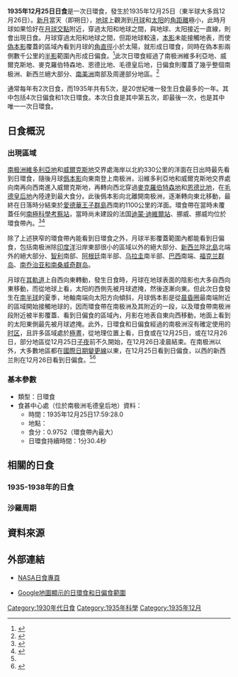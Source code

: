 {{noteTA
|1=zh-cn:南乔治亚和南桑威奇; zh-tw:南喬治亞與南三明治; zh-hk:南佐治亞與南桑威奇
}}
{{Infobox Solar eclipse
| Year        = 1935
| Month       = 12
| Day         = 25
| Type        = 日環食
| Image       = SE1935Dec25A.png
| Image size  = 200px
| Image intro = 1935年12月25日日環食路徑圖
  <!--   日食資料   -->
| Gamma       = -0.9228
| Mag         = 0.9752
| Saros       = 
| Saros total = 
| Saros seq   = 
  <!--     食甚     -->
| Duration    = 1分30.4秒
| Location    = [[南极洲|南极洲]][[毛德皇后地|毛德皇后地]]
| Coords      = {{coord|83|30.1|S|9|18.8|E}}
| Width       = 234.3公里
  <!--   開始時間   -->
| Partial     = 
| Start type  = 
| Centre      = 
| Greatest    = 17:59:28.0
  <!--     倒數     -->
| hour        = 17
| minute      = 59
| second      = 28
| Duration_s  = 
}}
'''1935年12月25日日食'''是一次日環食，發生於1935年12月25日（東半球大多爲12月26日）。[[新月|新月]]當天（即朔日），[[地球|地球]]上觀測到[[月球|月球]]和[[太阳|太阳]]的[[角距離|角距離]]極小，此時月球如果恰好在[[月球交點|月球交點]]附近，穿過太阳和地球之間，與地球、太阳接近一直線，則會出現日食。月球穿過太阳和地球之間，但距地球較遠，[[本影|本影]]未能接觸地表，而使[[偽本影|偽本影]]覆蓋的區域內看到月球的[[角直徑|角直徑]]小於太陽，就形成日環食，同時在偽本影兩側數千公里的[[半影|半影]]範圍內形成日偏食。<ref name="astron">{{cite web|author=樊忠玉|title=日（月）食|url=http://www.astron.ac.cn/bencandy-51-1630-1.htm|publisher=中国天文科普网|accessdate=2016-03-27|archive-date=2014-09-17|archive-url=https://web.archive.org/web/20140917080048/http://www.astron.ac.cn/bencandy-51-1630-1.htm|dead-url=no}}</ref>此次日環食經過了南极洲維多利亞地、威爾克斯地、麥克羅伯特森地、恩德比地、毛德皇后地，日偏食則覆蓋了幾乎整個南极洲、新西兰絕大部分、[[南美洲|南美洲]]南部及周邊部分地區。<ref name="NASAGIF">{{cite web|author=Fred Espenak|title=Annular Solar Eclipse of 1935 Dec 25|url=http://eclipse.gsfc.nasa.gov/SEplot/SEplot1901/SE1935Dec25A.GIF|publisher=NASA Eclipse Web Site|accessdate=2016-03-27|archive-date=2020-10-20|archive-url=https://web.archive.org/web/20201020051848/https://eclipse.gsfc.nasa.gov/SEplot/SEplot1901/SE1935Dec25A.GIF|dead-url=no}}{{en}}</ref>

通常每年有2次日食，而1935年共有5次，是20世紀唯一發生日食最多的一年。其中包括4次日偏食和1次日環食。本次日食是其中第五次，即最後一次，也是其中唯一一次日環食。

== 日食概況 ==
=== 出現區域 ===
[[南极洲|南极洲]][[維多利亞地|維多利亞地]]和[[威爾克斯地|威爾克斯地]]交界處海岸以北約330公里的洋面在日出時最先看到日環食，隨後月球[[僞本影|僞本影]]向東南登上南极洲，沿維多利亞地和威爾克斯地交界處向南再向西南進入威爾克斯地，再轉向西北穿過[[麦克·罗伯逊地|麥克羅伯特森地]]和[[恩德比地|恩德比地]]，在[[毛德皇后地|毛德皇后地]]內陸達到最大食分。此後僞本影向北離開南极洲，逐漸轉向東北移動，最終在日落時分結束於[[愛德華王子群島|愛德華王子群島]]西南約1100公里的洋面。環食帶在當時未覆蓋任何[[南極科學考察站|南極科學考察站]]，當時尚未建設的法国[[迪蒙·迪維爾站|迪蒙·迪維爾站]]、挪威{{link-en|特羅爾站|Troll (research station)}}、挪威{{link-en|托爾站|Tor (research station)}}均位於環食帶內。<ref>{{cite web|author=Fred Espenak|title=Annular Solar Eclipse of 1935 Dec 25 - Google Maps and Solar Eclipse Paths|url=http://eclipse.gsfc.nasa.gov/SEgoogle/SEgoogle1901/SE1935Dec25Agoogle.html|publisher=NASA Eclipse Web Site|accessdate=2016-03-27|archive-date=2020-10-23|archive-url=https://web.archive.org/web/20201023140616/https://eclipse.gsfc.nasa.gov/SEgoogle/SEgoogle1901/SE1935Dec25Agoogle.html|dead-url=no}}{{en}}</ref><ref>{{cite web|author=Xavier M. Jubier|title=Eclipse Annulaire de Soleil du 25 décembre 1935 - Cartographie Interactive Google (1935 December 25 Annular Solar Eclipse - Interactive Google Map)|url=http://xjubier.free.fr/site_pages/solar_eclipses/xSE_GoogleMap3.php?Ecl=+19351225|accessdate=2016-03-27|archive-date=2017-04-06|archive-url=https://web.archive.org/web/20170406182446/http://xjubier.free.fr/site_pages/solar_eclipses/xSE_GoogleMap3.php?Ecl=+19351225|dead-url=no}}{{fr}}{{en}}</ref>

除了上述狹窄的環食帶內能看到日環食之外，月球半影覆蓋範圍內都能看到日偏食，包括南极洲除[[印度洋|印度洋]]沿岸東部很小的區域以外的絕大部分、[[新西兰|新西兰]]除[[北島_(紐西蘭)|北島]]北端外的絕大部分、[[智利|智利]]南部、[[阿根廷|阿根廷]]南半部、[[乌拉圭|乌拉圭]]南半部、[[巴西|巴西]]南端、[[福克兰群岛|福克兰群岛]]、[[南乔治亚和南桑威奇群岛|南乔治亚和南桑威奇群岛]]。

月球在[[月球軌道|其軌道]]上自西向東轉動，發生日食時，月球在地球表面的陰影也大多自西向東移動，而從地球上看，太阳的西側先被月球遮掩，然後逐漸向東。但此次日食發生在[[南半球|南半球]]的夏季，地軸南端向太阳方向傾斜，月球僞本影是從[[晨昏圈|晨昏圈]]最南端附近的區域開始接觸地球的，因而環食帶在南极洲及其附近的一段，以及環食帶南极洲段附近被半影覆蓋、看到日偏食的區域內，月影在地表自東向西移動，地面上看到的太阳東側最先被月球遮掩。此外，日環食和日偏食經過的南极洲沒有確定使用的[[时区|时区]]，且許多區域處於[[極晝|極晝]]，從地理位置上看，日食或在12月25日，或在12月26日，部分地區從12月25日[[子夜|子夜]]前不久開始，在12月26日凌晨結束。在南极洲以外，大多數地區都在[[國際日期變更線|國際日期變更線]]以東，在12月25日看到日偏食，以西的新西兰則在12月26日看到日偏食。<ref name="NASAGIF"/><ref name="NASACatalog">{{cite web|author=Fred Espenak|title=Catalog of Solar Eclipses (2001 to 2100)|url=http://eclipse.gsfc.nasa.gov/SEcat5/SE2001-2100.html|publisher=NASA Eclipse Web Site|accessdate=2016-03-27|archive-date=2008-08-08|archive-url=https://web.archive.org/web/20080808043621/http://eclipse.gsfc.nasa.gov/SEcat5/SE2001-2100.html|dead-url=no}}{{en}}</ref>

=== 基本參數 ===
{{NoteUTC}}
* 類型：日環食
* 食甚中心處（位於南极洲毛德皇后地）資料：
** 時間：1935年12月25日17:59:28.0
** 地點：{{coord|83|30.1|S|9|18.8|E}}
** 食分：0.9752（環食帶內最大）
** 日環食持續時間：1分30.4秒

== 相關的日食 ==
=== 1935-1938年的日食 ===
{{Solar eclipse set 1935-1938}}

=== 沙羅周期 ===
{{Solar Saros series 121}}

== 資料來源 ==
{{reflist}}

== 外部連結 ==
{{日食主題}}
* [http://eclipse.gsfc.nasa.gov/solar.html NASA日食專頁]{{Wayback|url=http://eclipse.gsfc.nasa.gov/solar.html |date=20190108200537 }}{{en}}
{{Solar eclipse NASA reference|1901/SE1935Dec25A}}
* [http://xjubier.free.fr/site_pages/solar_eclipses/xSE_GoogleMap3.php?Ecl=+19351225 Google地圖顯示的日環食和日偏食範圍]{{Wayback|url=http://xjubier.free.fr/site_pages/solar_eclipses/xSE_GoogleMap3.php?Ecl=+19351225 |date=20170406182446 }}{{fr}}{{en}}

{{Solar eclipses
|nature=日環食
|previous=[[1935年7月30日日食|1935年7月30日日食]]|natureprevious=日偏食
|previoussamenature=[[1934年8月10日日食|1934年8月10日日食]]
|next=[[1936年6月19日日食|1936年6月19日日食]]|naturenext=日全食
|nextsamenature=[[1936年12月13日日食|1936年12月13日日食]]
}}
{{日食}}

[[Category:1930年代日食|Category:1930年代日食]]
[[Category:1935年科學|Category:1935年科學]]
[[Category:1935年12月|Category:1935年12月]]